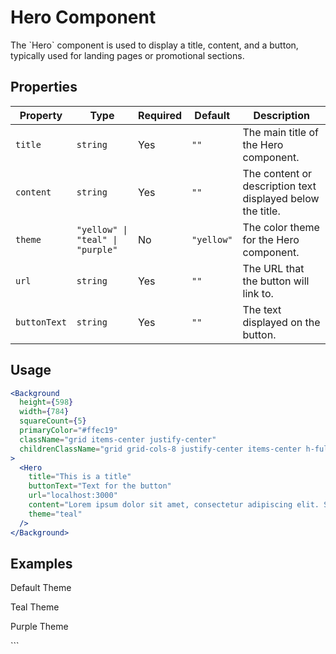 
# Hero Component

<div className="component-guide text-white">
<p>The `Hero` component is used to display a title, content, and a button, typically used for landing pages or promotional sections.</p>

## Properties

| Property     | Type                             | Required | Default    | Description                                                |
| ------------ | -------------------------------- | -------- | ---------- | ---------------------------------------------------------- |
| `title`      | `string`                         | Yes      | `""`       | The main title of the Hero component.                      |
| `content`    | `string`                         | Yes      | `""`       | The content or description text displayed below the title. |
| `theme`      | `"yellow" \| "teal" \| "purple"` | No       | `"yellow"` | The color theme for the Hero component.                    |
| `url`        | `string`                         | Yes      | `""`       | The URL that the button will link to.                      |
| `buttonText` | `string`                         | Yes      | `""`       | The text displayed on the button.                          |

## Usage

```jsx title="Hero Component"
<Background
  height={598}
  width={784}
  squareCount={5}
  primaryColor="#ffec19"
  className="grid items-center justify-center"
  childrenClassName="grid grid-cols-8 justify-center items-center h-full"
>
  <Hero
    title="This is a title"
    buttonText="Text for the button"
    url="localhost:3000"
    content="Lorem ipsum dolor sit amet, consectetur adipiscing elit. Sed do eiusmod tempor incididunt ut labore et dolore magna aliqua."
    theme="teal"
  />
</Background>
```

## Examples

<p>Default Theme</p>
<Background
  height={598}
  width={784}
  squareCount={5}
  primaryColor="#ffec19"
  className="grid items-center justify-center"
  childrenClassName="grid grid-cols-8 justify-center items-center h-full"
>
  <Hero
    title="This is a title"
    buttonText="Click Here"
    url="localhost:3000"
    content="Lorem ipsum dolor sit amet, consectetur adipiscing elit. Sed do eiusmod tempor incididunt ut labore et dolore magna aliqua."
    theme="yellow"
  />
</Background>

<p>Teal Theme</p>
<Background
  height={598}
  width={784}
  squareCount={5}
  primaryColor="#1af1ff"
  className="grid items-center justify-center"
  childrenClassName="grid grid-cols-8 justify-center items-center h-full"
>
  <Hero
    title="This is a title"
    buttonText="Click Here"
    url="localhost:3000"
    content="Lorem ipsum dolor sit amet, consectetur adipiscing elit. Sed do eiusmod tempor incididunt ut labore et dolore magna aliqua."
    theme="teal"
  />
</Background>

 <p>Purple Theme</p>
  <Background height={598} width={784} squareCount={5} primaryColor="#b15bff" className="grid items-center justify-center" childrenClassName="grid grid-cols-8 justify-center items-center h-full" >
  <Hero title="This is a title" buttonText="Click Here" url="localhost:3000" content="Lorem ipsum dolor sit amet, consectetur adipiscing elit. Sed do eiusmod tempor incididunt ut labore et dolore magna aliqua." theme="purple" />
  </Background>
</div>
```
